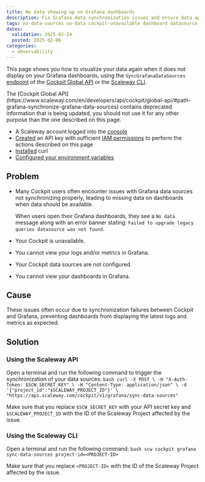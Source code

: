 ```yaml
---
title: No data showing up on Grafana dashboards
description: Fix Grafana data synchronization issues and ensure data appears on Cockpit dashboards with this troubleshooting guide.
tags: no-data-sources no-data cockpit-unavailable dashboard datasource-not-found missing-data cannot-view access-cockpit
dates:
  validation: 2025-02-24
  posted: 2025-02-06
categories:
  - observability
---
```




This page shows you how to visualize your data again when it does not display on your Grafana dashboards, using the `SyncGrafanaDataSources` [endpoint](https://www.scaleway.com/en/developers/api/cockpit/global-api/#path-grafana-synchronize-grafana-data-sources) of the [Cockpit Global API](https://www.scaleway.com/en/developers/api/cockpit/global-api/#path-grafana-synchronize-grafana-data-sources) or the [Scaleway CLI](https://cli.scaleway.com/cockpit/#get-your-cockpits-grafana).

<Message type="important">
 The [Cockpit Global API](https://www.scaleway.com/en/developers/api/cockpit/global-api/#path-grafana-synchronize-grafana-data-sources) contains deprecated information that is being updated, you should not use it for any other purpose than the one described on this page.
</Message>

<Requirements />

  - A Scaleway account logged into the [console](https://console.scaleway.com)
  - [Created](/iam/how-to/create-api-keys/) an API key with sufficient [IAM permissions](/iam/reference-content/permission-sets/) to perform the actions described on this page
  - [Installed](https://curl.se/download.html) curl
  - [Configured your environment variables](https://github.com/scaleway/scaleway-cli/blob/master/docs/commands/config.md)


## Problem

- Many Cockpit users often encounter issues with Grafana data sources not synchronizing properly, leading to missing data on dashboards when data should be available.

  When users open their Grafana dashboards, they see a `No data` message along with an error banner stating: `Failed to upgrade legacy queries datasource was not found`.

  <Lightbox image={image} alt="Grafana dashboard showing error messages and warning signs of no data found for the user's datasources" />

- Your Cockpit is unavailable.
- You cannot view your logs and/or metrics in Grafana.
- Your Cockpit data sources are not configured.
- You cannot view your dashboards in Grafana.

## Cause

These issues often occur due to synchronization failures between Cockpit and Grafana, preventing dashboards from displaying the latest logs and metrics as expected.

## Solution

### Using the Scaleway API

Open a terminal and run the following command to trigger the synchronization of your data sources:
    ```bash
    curl -X POST \
    -H "X-Auth-Token: $SCW_SECRET_KEY" \
    -H "Content-Type: application/json" \
    -d '{"project_id":"$SCALEWAY_PROJECT_ID"}' \
    "https://api.scaleway.com/cockpit/v1/grafana/sync-data-sources"
    ```

Make sure that you replace `$SCW_SECRET_KEY` with your API secret key and `$SCALEWAY_PROJECT_ID` with the ID of the Scaleway Project affected by the issue.

### Using the Scaleway CLI

Open a terminal and run the following command:
    ```bash
    scw cockpit grafana sync-data-sources project-id=<PROJECT-ID>
    ```

Make sure that you replace `<PROJECT-ID>` with the ID of the Scaleway Project affected by the issue.